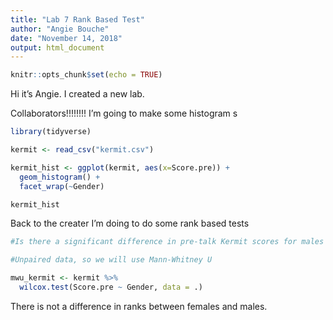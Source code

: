 ```yaml
---
title: "Lab 7 Rank Based Test"
author: "Angie Bouche"
date: "November 14, 2018"
output: html_document
---
```


```r
knitr::opts_chunk$set(echo = TRUE)
```

Hi it's Angie. I created a new lab.

Collaborators!!!!!!!!
I'm going to make some histogram s

```r
library(tidyverse)

kermit <- read_csv("kermit.csv")

kermit_hist <- ggplot(kermit, aes(x=Score.pre)) +
  geom_histogram() +
  facet_wrap(~Gender)

kermit_hist
```

Back to the creater
I'm doing to do some rank based tests

```r

#Is there a significant difference in pre-talk Kermit scores for males and females?

#Unpaired data, so we will use Mann-Whitney U

mwu_kermit <- kermit %>% 
  wilcox.test(Score.pre ~ Gender, data = .)

```

There is not a difference in ranks between females and males. 
